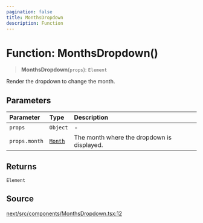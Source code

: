 ```yaml
---
pagination: false
title: MonthsDropdown
description: Function
---
```


# Function: MonthsDropdown()

> **MonthsDropdown**(`props`): `Element`

Render the dropdown to change the month.

## Parameters

| Parameter | Type | Description |
| :------ | :------ | :------ |
| `props` | `Object` | - |
| `props.month` | [`Month`](/api/next/classes/Month.mdx) | The month where the dropdown is displayed. |

## Returns

`Element`

## Source

[next/src/components/MonthsDropdown.tsx:12](https://github.com/gpbl/react-day-picker/blob/575f9be39/next/src/components/MonthsDropdown.tsx#L12)

